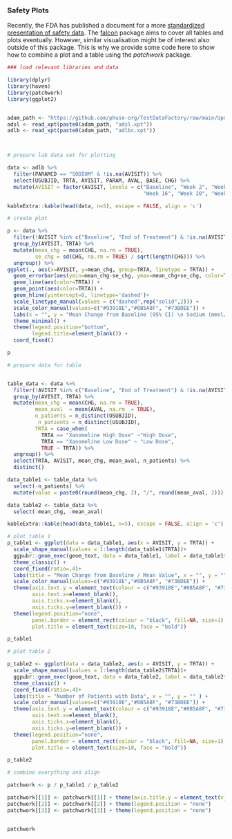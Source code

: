 ### Safety Plots

Recently, the FDA has published a document for a more [standardized presentation of safety data](https://downloads.regulations.gov/FDA-2022-N-1961-0002/attachment_1.pdf). The [falcon](https://github.com/pharmaverse/falcon) package aims to cover all tables and plots eventually. However, similar visualisation might be of interest also outside of this package. This is why we provide some code here to show how to combine a plot and a table using the *patchwork* package. 

```r

### load relevant libraries and data 

library(dplyr)
library(haven)
library(patchwork)
library(ggplot2)


adam_path <- "https://github.com/phuse-org/TestDataFactory/raw/main/Updated/TDF_ADaM/"
adsl <- read_xpt(paste0(adam_path, "adsl.xpt"))
adlb <- read_xpt(paste0(adam_path, "adlbc.xpt"))



# prepare lab data set for plotting

data <- adlb %>%
  filter(PARAMCD == "SODIUM" & !is.na(AVISIT)) %>%
  select(USUBJID, TRTA, AVISIT, PARAM, AVAL, BASE, CHG) %>%
  mutate(AVISIT = factor(AVISIT, levels = c("Baseline", "Week 2", "Week 4", "Week 6", "Week 8", "Week 12",
                                            "Week 16", "Week 20", "Week 24", "Week 26", "End of Treatment")))

```

```r
kableExtra::kable(head(data, n=5), escape = FALSE, align = 'c')
```

```r

# create plot

p <- data %>%
  filter(!AVISIT %in% c("Baseline", "End of Treatment") & !is.na(AVISIT)) %>%
  group_by(AVISIT, TRTA) %>%
  mutate(mean_chg = mean(CHG, na.rm = TRUE),
         se_chg = sd(CHG, na.rm = TRUE) / sqrt(length(CHG))) %>%
  ungroup() %>%
ggplot(., aes(x=AVISIT, y=mean_chg, group=TRTA, linetype = TRTA)) +
  geom_errorbar(aes(ymin=mean_chg-se_chg, ymax=mean_chg+se_chg, color=TRTA), width=.1) +
  geom_line(aes(color=TRTA)) +
  geom_point(aes(color=TRTA)) +
  geom_hline(yintercept=0, linetype='dashed')+
  scale_linetype_manual(values = c("dashed",rep("solid",2))) +
  scale_color_manual(values=c("#93918E","#0B5A8F", "#73BDEE")) +
  labs(x = "", y = "Mean Change from Baseline (95% CI) \n Sodium (mmol/l)") +
  theme_minimal() +
  theme(legend.position="bottom",
        legend.title=element_blank()) +
  coord_fixed()

p
```

```r

# prepare data for table 


table_data <- data %>%
  filter(!AVISIT %in% c("Baseline", "End of Treatment") & !is.na(AVISIT)) %>%
  group_by(AVISIT, TRTA) %>%
  mutate(mean_chg = mean(CHG, na.rm = TRUE),
         mean_aval  = mean(AVAL, na.rm  = TRUE),
         n_patients = n_distinct(USUBJID),
          n_patients = n_distinct(USUBJID), 
         TRTA = case_when(
           TRTA == "Xanomeline High Dose" ~"High Dose",
           TRTA == "Xanomeline Low Dose" ~ "Low Dose",
           TRUE ~ TRTA)) %>%
  ungroup() %>%
  select(TRTA, AVISIT, mean_chg, mean_aval, n_patients) %>%
  distinct()

data_table1 <- table_data %>%
  select(-n_patients) %>%
  mutate(value = paste0(round(mean_chg, 2), "/", round(mean_aval, 2)))

data_table2 <- table_data %>%
  select(-mean_chg, -mean_aval)

```

```r
kableExtra::kable(head(data_table1, n=5), escape = FALSE, align = 'c')
```

```r

# plot table 1
p_table1 <- ggplot(data = data_table1, aes(x = AVISIT, y = TRTA)) +
  scale_shape_manual(values = 1:length(data_table1$TRTA))+
  ggpubr::geom_exec(geom_text, data = data_table1, label = data_table1$value, color = "TRTA", size=3) +
  theme_classic() +
  coord_fixed(ratio=.4)+
  labs(title = "Mean Change from Baseline / Mean Value", x = "", y = "" ) +
  scale_color_manual(values=c("#93918E","#0B5A8F", "#73BDEE")) +
  theme(axis.text.y = element_text(colour = c("#93918E","#0B5A8F", "#73BDEE")),
        axis.text.x=element_blank(),
        axis.ticks.x=element_blank(),
        axis.ticks.y=element_blank()) +
  theme(legend.position="none",
        panel.border = element_rect(colour = "black", fill=NA, size=1),
        plot.title = element_text(size=10, face = "bold"))

p_table1 

```


```r

# plot table 2

p_table2 <- ggplot(data = data_table2, aes(x = AVISIT, y = TRTA)) +
  scale_shape_manual(values = 1:length(data_table2$TRTA))+
  ggpubr::geom_exec(geom_text, data = data_table2, label = data_table2$n_patients, color = "TRTA", size=3) +
  theme_classic() +
  coord_fixed(ratio=.4)+
  labs(title = "Number of Patients with Data", x = "", y = "" ) +
  scale_color_manual(values=c("#93918E","#0B5A8F", "#73BDEE")) +
  theme(axis.text.y = element_text(colour = c("#93918E","#0B5A8F", "#73BDEE")),
        axis.text.x=element_blank(),
        axis.ticks.x=element_blank(),
        axis.ticks.y=element_blank()) +
  theme(legend.position="none",
        panel.border = element_rect(colour = "black", fill=NA, size=1),
        plot.title = element_text(size=10, face = "bold"))

p_table2

```


```r

# combine everything and align

patchwork <- p / p_table1 / p_table2

patchwork[[1]] <- patchwork[[1]] + theme(axis.title.y = element_text(vjust = 12)) + theme(legend.position = "bottom")
patchwork[[2]] <- patchwork[[2]] + theme(legend.position = "none")
patchwork[[3]] <- patchwork[[3]] + theme(legend.position = "none")


patchwork




```

